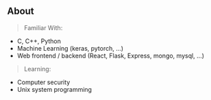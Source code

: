## About

> Familiar With:

- C, C++, Python
- Machine Learning (keras, pytorch, ...)
- Web frontend / backend (React, Flask, Express, mongo, mysql, ...)

> Learning:

- Computer security
- Unix system programming
